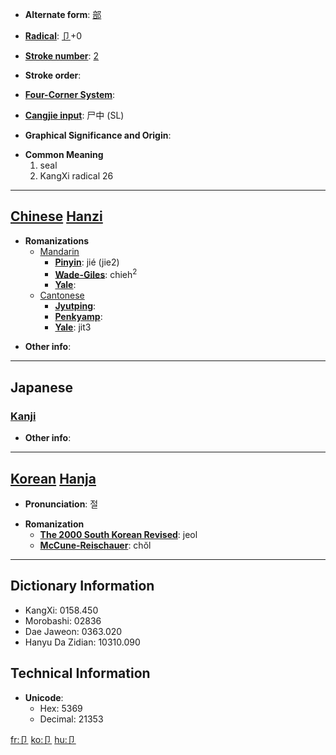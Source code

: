 * '''Alternate form''': [[部]]

* '''[[Wiktionary:Chinese radical index| Radical]]''': [[Wiktionary:Chinese radical index 卩|卩]]+0

* '''[[Wiktionary:Chinese total strokes index|Stroke number]]''': [[Wiktionary:Chinese total strokes index 2|2]]

* '''Stroke order''': 

* '''[[Wiktionary:Chinese four corner index|Four-Corner System]]''': 

* '''[[Wiktionary:Chinese Cangjie index|Cangjie input]]''': 尸中 (SL)

* '''Graphical Significance and Origin''': 

* '''Common Meaning'''
*#seal
*# KangXi radical 26


----

== [[Chinese]] [[Hanzi]] ==

* '''Romanizations'''
** [[Mandarin]]
*** '''[[Pinyin]]''': jié (jie2)
*** '''[[Wade-Giles]]''': chieh<sup>2</sup>
*** '''[[Yale]]''': 
**[[Cantonese]]
***'''[[Jyutping]]''':
***'''[[Penkyamp]]''': 
***'''[[Yale]]''': jit3

* '''Other info''': 

----

==Japanese==
===[[Kanji]]===
{{kanji|on readings=[[せつ]] (setsu)|kun readings=[[わりふ]] (warifu)}}

* '''Other info''':  

----

== [[Korean]] [[Hanja]] ==

* '''Pronunciation''': 절

* '''Romanization'''
** '''[[The 2000 South Korean Revised Romanization|The 2000 South Korean Revised]]''': jeol
** '''[[McCune-Reischauer]]''': chŏl

----

== Dictionary Information ==

* KangXi: 0158.450
* Morobashi: 02836
* Dae Jaweon: 0363.020
* Hanyu Da Zidian: 10310.090

== Technical Information ==

* '''Unicode''':
** Hex: 5369
** Decimal: 21353

[[fr:卩]]
[[ko:卩]]
[[hu:卩]]